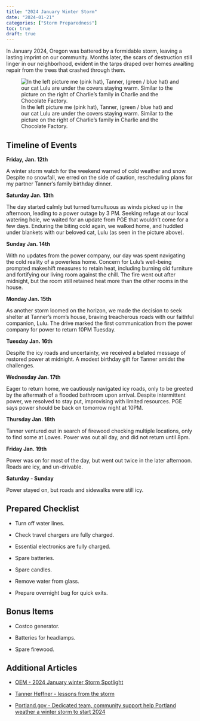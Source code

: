 ```yaml
---
title: "2024 January Winter Storm"
date: "2024-01-21"
categories: ["Storm Preparedness"]
toc: true
draft: true
---
```


In January 2024, Oregon was battered by a formidable storm, leaving a lasting imprint on our community. Months later, the scars of destruction still linger in our neighborhood, evident in the tarps draped over homes awaiting repair from the trees that crashed through them.

![In the left picture me (pink hat), Tanner, (green / blue hat) and our cat Lulu are under the covers staying warm. Similar to the picture on the right of Charlie's family in Charlie and the Chocolate Factory.](in-bed-with-grandpa-jo.jpg)

## Timeline of Events

**Friday, Jan. 12th**

A winter storm watch for the weekend warned of cold weather and snow. Despite no snowfall, we erred on the side of caution, rescheduling plans for my partner Tanner's family birthday dinner.

**Saturday Jan. 13th**

The day started calmly but turned tumultuous as winds picked up in the afternoon, leading to a power outage by 3 PM. Seeking refuge at our local watering hole, we waited for an update from PGE that wouldn't come for a few days. Enduring the biting cold again, we walked home, and huddled under blankets with our beloved cat, Lulu (as seen in the picture above).

**Sunday Jan. 14th**

With no updates from the power company, our day was spent navigating the cold reality of a powerless home. Concern for Lulu's well-being prompted makeshift measures to retain heat, including burning old furniture and fortifying our living room against the chill. The fire went out after midnight, but the room still retained heat more than the other rooms in the house. 

**Monday Jan. 15th**

As another storm loomed on the horizon, we made the decision to seek shelter at Tanner's mom's house, braving treacherous roads with our faithful companion, Lulu. The drive marked the first communication from the power company for power to return 10PM Tuesday. 

**Tuesday Jan. 16th**

Despite the icy roads and uncertainty, we received a belated message of restored power at midnight. A modest birthday gift for Tanner amidst the challenges.

**Wednesday Jan. 17th**

Eager to return home, we cautiously navigated icy roads, only to be greeted by the aftermath of a flooded bathroom upon arrival. Despite intermittent power, we resolved to stay put, improvising with limited resources. PGE says power should be back on tomorrow night at 10PM. 

**Thursday Jan. 18th**

Tanner ventured out in search of firewood checking multiple locations, only to find some at Lowes. Power was out all day, and did not return until 8pm. 

**Friday Jan. 19th**

Power was on for most of the day, but went out twice in the later afternoon. Roads are icy, and un-drivable. 

**Saturday - Sunday**

Power stayed on, but roads and sidewalks were still icy.

## Prepared Checklist

* Turn off water lines.

* Check travel chargers are fully charged. 

* Essential electronics are fully charged. 

* Spare batteries. 

* Spare candles.

* Remove water from glass. 

* Prepare overnight bag for quick exits. 

## Bonus Items

* Costco generator.

* Batteries for headlamps. 

* Spare firewood. 

## Additional Articles

* [OEM - 2024 January winter Storm Spotlight](https://storymaps.arcgis.com/stories/23c42f59a12b46138272bfe6cc3ebfa0)

* [Tanner Heffner - lessons from the storm](https://www.heffner.dev/lessons-from-the-storm)

* [Portland.gov - Dedicated team, community support help Portland weather a winter storm to start 2024](https://www.portland.gov/omf/news/2024/1/22/dedicated-team-community-support-help-portland-weather-winter-storm-start-2024)